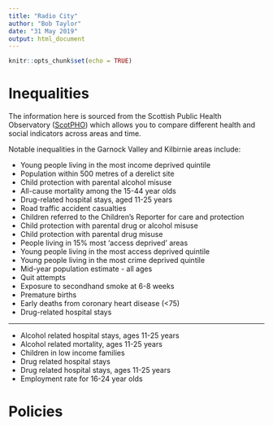 ```yaml
---
title: "Radio City"
author: "Bob Taylor"
date: "31 May 2019"
output: html_document
---
```


```r
knitr::opts_chunk$set(echo = TRUE)
```

# Inequalities

The information here is sourced from the Scottish Public Health Observatory ([ScotPHO](https://www.scotpho.org.uk/)) which allows you to compare different health and social indicators across areas and time.

Notable inequalities in the Garnock Valley and Kilbirnie areas include:

* Young people living in the most income deprived quintile            
* Population within 500 metres of a derelict site                     
* Child protection with parental alcohol misuse                       
* All-cause mortality among the 15-44 year olds                       
* Drug-related hospital stays, aged 11-25 years                       
* Road traffic accident casualties                                    
* Children referred to the Children's Reporter for care and protection
* Child protection with parental drug or alcohol misuse               
* Child protection with parental drug misuse                          
* People living in 15% most 'access deprived' areas                   
* Young people living in the most access deprived quintile            
* Young people living in the most crime deprived quintile             
* Mid-year population estimate - all ages                             
* Quit attempts                                                       
* Exposure to secondhand smoke at 6-8 weeks                           
* Premature births                                                    
* Early deaths from coronary heart disease (<75)                      
* Drug-related hospital stays                        

---

* Alcohol related hospital stays, ages 11-25 years
* Alcohol related mortality, ages 11-25 years
* Children in low income families
* Drug related hospital stays
* Drug related hospital stays, ages 11-25 years
* Employment rate for 16-24 year olds

# Policies